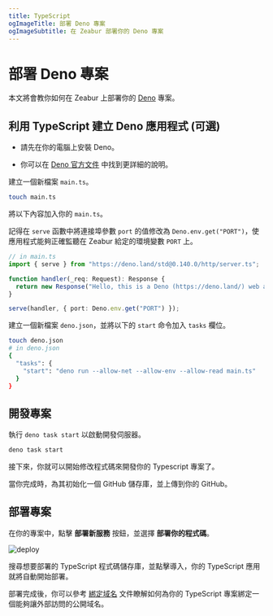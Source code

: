 ```yaml
---
title: TypeScript
ogImageTitle: 部署 Deno 專案
ogImageSubtitle: 在 Zeabur 部署你的 Deno 專案
---
```


# 部署 Deno 專案

本文將會教你如何在 Zeabur 上部署你的 [Deno](https://deno.land/) 專案。

## 利用 TypeScript 建立 Deno 應用程式 (可選)

- 請先在你的電腦上安裝 Deno。

- 你可以在 [Deno 官方文件](https://deno.land/manual/getting_started/installation) 中找到更詳細的說明。

建立一個新檔案 `main.ts`。

```bash
touch main.ts
```

將以下內容加入你的 `main.ts`。

記得在 `serve` 函數中將連接埠參數 `port` 的值修改為 `Deno.env.get("PORT")`，使應用程式能夠正確監聽在 Zeabur 給定的環境變數 `PORT` 上。

```typescript
// in main.ts
import { serve } from "https://deno.land/std@0.140.0/http/server.ts";

function handler(_req: Request): Response {
  return new Response("Hello, this is a Deno (https://deno.land/) web app deployed on Zeabur (https://zeabur.com)");
}

serve(handler, { port: Deno.env.get("PORT") });
```

建立一個新檔案 `deno.json`，並將以下的 `start` 命令加入 `tasks` 欄位。

```bash
touch deno.json
# in deno.json
{
  "tasks": {
    "start": "deno run --allow-net --allow-env --allow-read main.ts"
  }
}
```

## 開發專案

執行 `deno task start` 以啟動開發伺服器。

```bash
deno task start
```

接下來，你就可以開始修改程式碼來開發你的 Typescript 專案了。

當你完成時，為其初始化一個 GitHub 儲存庫，並上傳到你的 GitHub。

## 部署專案

在你的專案中，點擊 **部署新服務**  按鈕，並選擇 **部署你的程式碼**。

![deploy](/framework/deploy.zh-TW.png)

搜尋想要部署的 TypeScript 程式碼儲存庫，並點擊導入，你的 TypeScript 應用就將自動開始部署。

部署完成後，你可以參考 [綁定域名](../../deploy/domain-binding) 文件瞭解如何為你的 TypeScript 專案綁定一個能夠讓外部訪問的公開域名。
